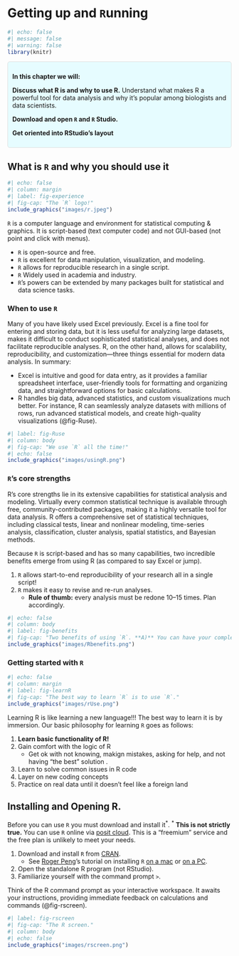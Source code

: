 # Getting up and `R`unning

```r
#| echo: false
#| message: false
#| warning: false
library(knitr)
```

::: {.goals style="background-color: #e6fcff; padding: 10px; border: 1px solid #ddd; border-radius: 5px;"}
**In this chapter we will:**

**Discuss what R is and why to use R.** Understand what makes R a powerful tool for data analysis and why it’s popular among biologists and data scientists.\

**Download and open `R` and `R` Studio.** 

**Get oriented into RStudio's layout**
:::



## What is `R` and why you should use it

```r
#| echo: false
#| column: margin 
#| label: fig-experience
#| fig-cap: "The `R` logo!"
include_graphics("images/r.jpeg")
```



`R` is a computer language and environment for statistical computing & graphics. It is script-based (text computer code) and not GUI-based (not point and click with menus).

-   `R` is open-source and free.\
-   `R` is excellent for data manipulation, visualization, and modeling.
-   `R` allows for reproducible research in a single script.
-   `R` Widely used in academia and industry.
-   `R`'s powers can be extended by many packages built for statistical and data science tasks.

### When to use `R`

Many of you have likely used Excel previously. Excel is a fine tool for entering and storing data, but it is less useful for analyzing large datasets, makes it difficult to conduct sophisticated statistical analyses, and does not facilitate reproducible analyses. R, on the other hand, allows for scalability, reproducibility, and customization—three things essential for modern data analysis. In summary:

-   Excel is intuitive and good for data entry, as it provides a familiar spreadsheet interface, user-friendly tools for formatting and organizing data, and straightforward options for basic calculations.
-   R handles big data, advanced statistics, and custom visualizations much better. For instance, R can seamlessly analyze datasets with millions of rows, run advanced statistical models, and create high-quality visualizations (@fig-Ruse).

```r
#| label: fig-Ruse
#| column: body
#| fig-cap: "We use `R` all the time!"
#| echo: false
include_graphics("images/usingR.png")
```

### `R`'s core strengths

R’s core strengths lie in its extensive capabilities for statistical analysis and modeling. Virtually every common statistical technique is available through free, community-contributed packages, making it a highly versatile tool for data analysis. R offers a comprehensive set of statistical techniques, including classical tests, linear and nonlinear modeling, time-series analysis, classification, cluster analysis, spatial statistics, and Bayesian methods.

Because `R` is script-based and has so many capabilities, two incredible benefits emerge from using R (as compared to say Excel or jump).

1.  `R` allows start-to-end reproducibility of your research all in a single script!\
2.  `R` makes it easy to revise and re-run analyses.
    -   **Rule of thumb:** every analysis must be redone 10–15 times. Plan accordingly.

```r
#| echo: false
#| column: body 
#| label: fig-benefits
#| fig-cap: "Two benefits of using `R`. **A)** You can have your complete analysis in one place. **B)** You can easily change something about your analysis without needing to *redo* everything."
include_graphics("images/Rbenefits.png")
```

### Getting started with `R`

```r
#| echo: false
#| column: margin 
#| label: fig-learnR
#| fig-cap: "The best way to learn `R` is to use `R`."
include_graphics("images/rUse.png")
```

Learning R is like learning a new language!!! The best way to learn it is by immersion. Our basic philosophy for learning `R` goes as follows:

1.  **Learn basic functionality of R!**
2.  Gain comfort with the logic of R
    -   Get ok with not knowing, makign mistakes, asking for help, and not having "the best" solution .\
3.  Learn to solve common issues in R code
4.  Layer on new coding concepts
5.  Practice on real data until it doesn’t feel like a foreign land

## Installing and Opening R.

Before you can use `R` you must download and install it$^*$. [$^*$ **This is not strictly true.** You can use `R` online via [posit cloud](https://posit.cloud/). This is a "freemium" service and the free plan is unlikely to meet your needs.]{.column-margin}

1.  Download and install `R` from [CRAN](https://www.r-project.org/).
    -   See [Roger Peng]((https://rdpeng.org/))'s tutorial on installing `R` [on a mac](https://youtu.be/uxuuWXU-7UQ) or [on a PC](https://www.youtube.com/watch?v=Ohnk9hcxf9M).\
2.  Open the standalone R program (not RStudio).
3.  Familiarize yourself with the command prompt `>`.

Think of the R command prompt as your interactive workspace. It awaits your instructions, providing immediate feedback on calculations and commands (@fig-rscreen).

```r
#| label: fig-rscreen
#| fig-cap: "The R screen."
#| column: body
#| echo: false
include_graphics("images/rscreen.png")
```

